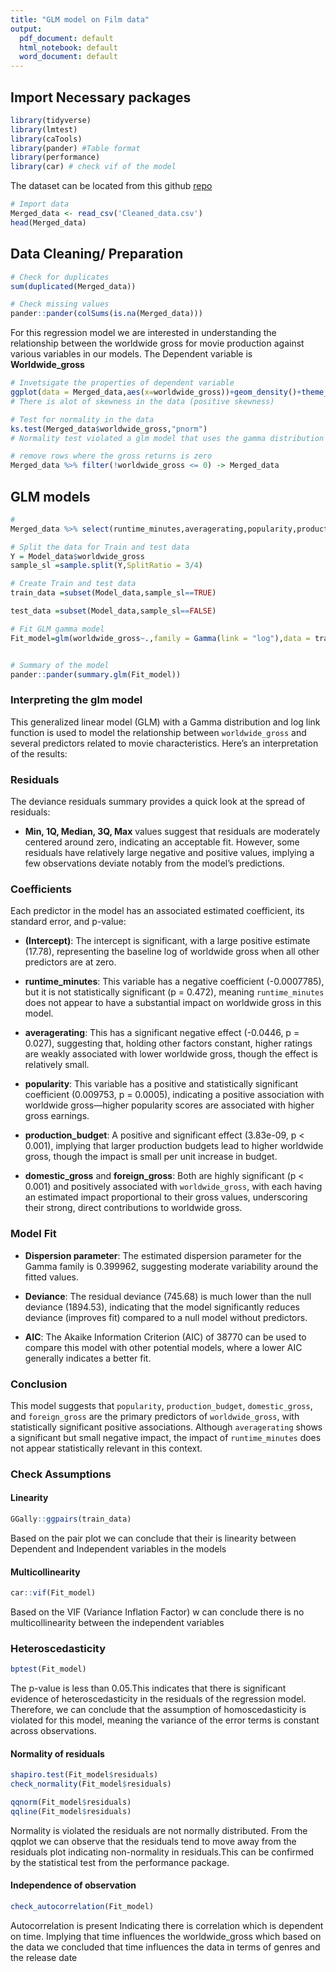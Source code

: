 ---
title: "GLM model on Film data"
output:
  pdf_document: default
  html_notebook: default
  word_document: default
---

## Import Necessary packages

```{r message=FALSE, warning=FALSE}
library(tidyverse)
library(lmtest)
library(caTools)
library(pander) #Table format
library(performance)
library(car) # check vif of the model
```

The dataset can be located from this github [repo](https://github.com/Rhino-byte/GroupWork/blob/main/Data/Merged_data.csv)

```{r message=FALSE, warning=FALSE}
# Import data
Merged_data <- read_csv('Cleaned_data.csv')
head(Merged_data)

```

## Data Cleaning/ Preparation

```{r}
# Check for duplicates
sum(duplicated(Merged_data))
```

```{r}
# Check missing values
pander::pander(colSums(is.na(Merged_data)))

```

For this regression model we are interested in understanding the relationship between the worldwide gross for movie production against various variables in our models. The Dependent variable is **Worldwide_gross**

```{r}
# Invetsigate the properties of dependent variable
ggplot(data = Merged_data,aes(x=worldwide_gross))+geom_density()+theme_classic()
# There is alot of skewness in the data (positive skewness)

# Test for normality in the data
ks.test(Merged_data$worldwide_gross,"pnorm")
# Normality test violated a glm model that uses the gamma distribution would be effective to try and model the relationship 
```

```{r}
# remove rows where the gross returns is zero
Merged_data %>% filter(!worldwide_gross <= 0) -> Merged_data
```

## GLM models

```{r}
#
Merged_data %>% select(runtime_minutes,averagerating,popularity,production_budget,domestic_gross,foreign_gross,worldwide_gross)->Model_data

# Split the data for Train and test data
Y = Model_data$worldwide_gross
sample_sl =sample.split(Y,SplitRatio = 3/4)

# Create Train and test data
train_data =subset(Model_data,sample_sl==TRUE)

test_data =subset(Model_data,sample_sl==FALSE)

# Fit GLM gamma model
Fit_model=glm(worldwide_gross~.,family = Gamma(link = "log"),data = train_data)


# Summary of the model
pander::pander(summary.glm(Fit_model))
```

### Interpreting the glm model

This generalized linear model (GLM) with a Gamma distribution and log link function is used to model the relationship between `worldwide_gross` and several predictors related to movie characteristics. Here's an interpretation of the results:

### Residuals

The deviance residuals summary provides a quick look at the spread of residuals:

-   **Min, 1Q, Median, 3Q, Max** values suggest that residuals are moderately centered around zero, indicating an acceptable fit. However, some residuals have relatively large negative and positive values, implying a few observations deviate notably from the model’s predictions.

### Coefficients

Each predictor in the model has an associated estimated coefficient, its standard error, and p-value:

-   **(Intercept)**: The intercept is significant, with a large positive estimate (17.78), representing the baseline log of worldwide gross when all other predictors are at zero.

-   **runtime_minutes**: This variable has a negative coefficient (-0.0007785), but it is not statistically significant (p = 0.472), meaning `runtime_minutes` does not appear to have a substantial impact on worldwide gross in this model.

-   **averagerating**: This has a significant negative effect (-0.0446, p = 0.027), suggesting that, holding other factors constant, higher ratings are weakly associated with lower worldwide gross, though the effect is relatively small.

-   **popularity**: This variable has a positive and statistically significant coefficient (0.009753, p = 0.0005), indicating a positive association with worldwide gross—higher popularity scores are associated with higher gross earnings.

-   **production_budget**: A positive and significant effect (3.83e-09, p \< 0.001), implying that larger production budgets lead to higher worldwide gross, though the impact is small per unit increase in budget.

-   **domestic_gross** and **foreign_gross**: Both are highly significant (p \< 0.001) and positively associated with `worldwide_gross`, with each having an estimated impact proportional to their gross values, underscoring their strong, direct contributions to worldwide gross.

### Model Fit

-   **Dispersion parameter**: The estimated dispersion parameter for the Gamma family is 0.399962, suggesting moderate variability around the fitted values.

-   **Deviance**: The residual deviance (745.68) is much lower than the null deviance (1894.53), indicating that the model significantly reduces deviance (improves fit) compared to a null model without predictors.

-   **AIC**: The Akaike Information Criterion (AIC) of 38770 can be used to compare this model with other potential models, where a lower AIC generally indicates a better fit.

### Conclusion

This model suggests that `popularity`, `production_budget`, `domestic_gross`, and `foreign_gross` are the primary predictors of `worldwide_gross`, with statistically significant positive associations. Although `averagerating` shows a significant but small negative impact, the impact of `runtime_minutes` does not appear statistically relevant in this context.

### Check Assumptions

#### Linearity
```{r,warning=FALSE,message=FALSE}
GGally::ggpairs(train_data)

```

Based on the pair plot we can conclude that their is linearity between Dependent and Independent variables in the models


#### Multicollinearity
```{r paged.print=TRUE}
car::vif(Fit_model)
```
Based on the VIF (Variance Inflation Factor) w can conclude there is no multicollinearity between the independent variables


### Heteroscedasticity
```{r}
bptest(Fit_model)
```
The p-value is less than 0.05.This indicates that there is  significant evidence of heteroscedasticity in the residuals of the regression model. Therefore, we can conclude that the assumption of homoscedasticity is violated for this model, meaning the variance of the error terms is constant across observations.

#### Normality of residuals
```{r}
shapiro.test(Fit_model$residuals)
check_normality(Fit_model$residuals)
```

```{r}
qqnorm(Fit_model$residuals)
qqline(Fit_model$residuals)

```

Normality is violated the residuals are not normally distributed. From the qqplot we can observe that the residuals  tend to move away from the residuals plot indicating non-normality in residuals.This can be confirmed by the statistical test from the performance package. 

#### Independence of observation
```{r}
check_autocorrelation(Fit_model)
```

Autocorrelation is present Indicating there is correlation which is dependent on time. Implying that time influences  the worldwide_gross which based on the data we concluded that time influences the data in terms of genres and the release date